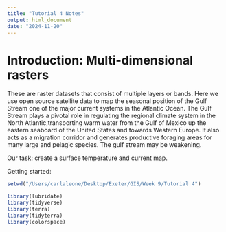 ```yaml
---
title: "Tutorial 4 Notes"
output: html_document
date: "2024-11-20"
---
```

# Introduction: Multi-dimensional rasters
These are raster datasets that consist of multiple layers or bands.
Here we use open source satellite data to map the seasonal position of the Gulf Stream one of the major current systems in the Atlantic Ocean. The Gulf Stream plays a pivotal role in regulating the regional climate system in the North Atlantic,transporting warm water from the Gulf of Mexico up the eastern seaboard of the United States and towards Western Europe. It also acts as a migration corridor and generates productive foraging areas for many large and pelagic species. The gulf stream may be weakening.

Our task: create a surface temperature and current map.

Getting started:
```r
setwd("/Users/carlaleone/Desktop/Exeter/GIS/Week 9/Tutorial 4")

library(lubridate)
library(tidyverse)
library(terra)
library(tidyterra)
library(colorspace)
```

